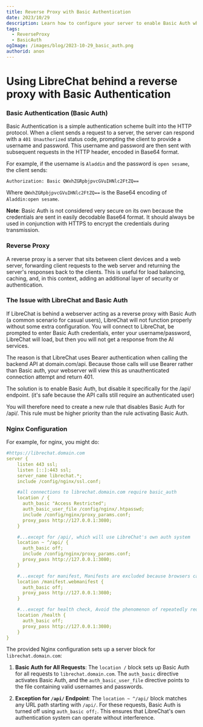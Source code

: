 ```yaml
---
title: Reverse Proxy with Basic Authentication
date: 2023/10/29
description: Learn how to configure your server to enable Basic Auth while disabling it for the /api/ endpoint, ensuring LibreChat's own auth system can operate smoothly.
tags:
  - ReverseProxy
  - BasicAuth
ogImage: /images/blog/2023-10-29_basic_auth.png
authorid: anon
---
```



<BlogHeader />

# Using LibreChat behind a reverse proxy with Basic Authentication

### Basic Authentication (Basic Auth)

Basic Authentication is a simple authentication scheme built into the HTTP protocol. When a client sends a request to a server, the server can respond with a `401 Unauthorized` status code, prompting the client to provide a username and password. This username and password are then sent with subsequent requests in the HTTP header, encoded in Base64 format.

For example, if the username is `Aladdin` and the password is `open sesame`, the client sends:

```
Authorization: Basic QWxhZGRpbjpvcGVuIHNlc2FtZQ==
```

Where `QWxhZGRpbjpvcGVuIHNlc2FtZQ==` is the Base64 encoding of `Aladdin:open sesame`.

**Note**: Basic Auth is not considered very secure on its own because the credentials are sent in easily decodable Base64 format. It should always be used in conjunction with HTTPS to encrypt the credentials during transmission.

### Reverse Proxy

A reverse proxy is a server that sits between client devices and a web server, forwarding client requests to the web server and returning the server's responses back to the clients. This is useful for load balancing, caching, and, in this context, adding an additional layer of security or authentication.

### The Issue with LibreChat and Basic Auth

If LibreChat is behind a webserver acting as a reverse proxy with Basic Auth (a common scenario for casual users), LibreChat will not function properly without some extra configuration. You will connect to LibreChat, be prompted to enter Basic Auth credentials, enter your username/password, LibreChat will load, but then you will not get a response from the AI services.

The reason is that LibreChat uses Bearer authentication when calling the backend API at domain.com/api. Because those calls will use Bearer rather than Basic auth, your webserver will view this as unauthenticated connection attempt and return 401.

The solution is to enable Basic Auth, but disable it specifically for the /api/ endpoint. (it's safe because the API calls still require an authenticated user)

You will therefore need to create a new rule that disables Basic Auth for /api/. This rule must be higher priority than the rule activating Basic Auth.

### Nginx Configuration

For example, for nginx, you might do:

```yaml filename="nginx.conf"
#https://librechat.domain.com
server {
	listen 443 ssl;
	listen [::]:443 ssl;
	server_name librechat.*;
	include /config/nginx/ssl.conf;

	#all connections to librechat.domain.com require basic_auth
	location / {
	  auth_basic "Access Restricted";
	  auth_basic_user_file /config/nginx/.htpasswd;
	  include /config/nginx/proxy_params.conf;
	  proxy_pass http://127.0.0.1:3080;
	}

	#...except for /api/, which will use LibreChat's own auth system
	location ~ ^/api/ {
	  auth_basic off;
	  include /config/nginx/proxy_params.conf;
	  proxy_pass http://127.0.0.1:3080;
	}

	#...except for manifest, Manifests are excluded because browsers cannot read them if BASIC authentication is enabled.
	location /manifest.webmanifest {
	  auth_basic off;
	  proxy_pass http://127.0.0.1:3080;
	}

	#...except for health check, Avoid the phenomenon of repeatedly requesting BASIC credentials in health checks. Note in particular that Safari has a bug in storing BASIC credentials.
	location /health {
	  auth_basic off;
	  proxy_pass http://127.0.0.1:3080;
	}
}
```

The provided Nginx configuration sets up a server block for `librechat.domain.com`:

1. **Basic Auth for All Requests**: The `location /` block sets up Basic Auth for all requests to `librechat.domain.com`. The `auth_basic` directive activates Basic Auth, and the `auth_basic_user_file` directive points to the file containing valid usernames and passwords.

2. **Exception for `/api/` Endpoint**: The `location ~ ^/api/` block matches any URL path starting with `/api/`. For these requests, Basic Auth is turned off using `auth_basic off;`. This ensures that LibreChat's own authentication system can operate without interference.
